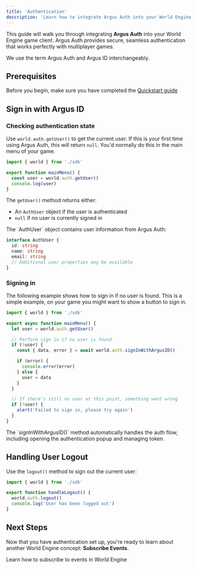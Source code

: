 ```yaml
---
title: 'Authentication'
description: 'Learn how to integrate Argus Auth into your World Engine game client for seamless user authentication and identity management.'
---
```


This guide will walk you through integrating **Argus Auth** into your World Engine game client.
Argus Auth provides secure, seamless authentication that works perfectly with multiplayer games.

<Tip>We use the term Argus Auth and Argus ID interchangeably.</Tip>

## **Prerequisites**

Before you begin, make sure you have completed the [Quickstart guide](../quickstart)

## Sign in with Argus ID

### Checking authentication state

Use `world.auth.getUser()` to get the current user. If this is your first time using Argus Auth,
this will return `null`. You'd normally do this in the main menu of your game.

```typescript Main Menu
import { world } from './sdk'

export function mainMenu() {
  const user = world.auth.getUser()
  console.log(user)
}
```

The `getUser()` method returns either:

- An `AuthUser` object if the user is authenticated
- `null` if no user is currently signed in

<Accordion title="What's in the AuthUser object?">
The `AuthUser` object contains user information from Argus Auth:

```typescript
interface AuthUser {
  id: string
  name: string
  email: string
  // Additional user properties may be available
}
```

</Accordion>

### Signing in

The following example shows how to sign in if no user is found. This is a simple example,
on your game you might want to show a button to sign in.

```typescript Main Menu highlight={8}
import { world } from './sdk'

export async function mainMenu() {
  let user = world.auth.getUser()

  // Perform sign in if no user is found
  if (!user) {
    const { data, error } = await world.auth.signInWithArgusID()

    if (error) {
      console.error(error)
    } else {
      user = data
    }
  }

  // If there's still no user at this point, something went wrong
  if (!user) {
    alert('Failed to sign in, please try again')
  }
}
```

<Tip>
  The `signInWithArgusID()` method automatically handles the auth flow, including opening the
  authentication popup and managing token.
</Tip>

## Handling User Logout

Use the `logout()` method to sign out the current user:

```typescript Logout
import { world } from './sdk'

export function handleLogout() {
  world.auth.logout()
  console.log('User has been logged out')
}
```

## Next Steps

Now that you have authentication set up, you're ready to learn about another World Engine concept: **Subscribe Events**.

<CardGroup cols={2}>
  <Card title="Subscribe Events" icon="podcast" href="./subscribe-events">
    Learn how to subscribe to events in World Engine
  </Card>
</CardGroup>
